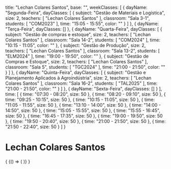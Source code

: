   title: "Lechan Colares Santos",
  base: "",
  weekClasses: [
    {
      dayName: "Segunda-Feira",
      dayClasses: [
        {
          subject: "Gestão de Materiais e Logística",
          size: 2,
          teachers: [
            "Lechan Colares Santos"
          ],
          classroom: "Sala 3-1",
          students: [
            "COM2023"
          ],
          time: "15:05 - 15:55",
          color: ""
        }
      ]
    },
    {
      dayName: "Terça-Feira",
      dayClasses: []
    },
    {
      dayName: "Quarta-Feira",
      dayClasses: [
        {
          subject: "Gestão de compras e estoque",
          size: 2,
          teachers: [
            "Lechan Colares Santos"
          ],
          classroom: "Sala 14-2",
          students: [
            "COM2024"
          ],
          time: "10:15 - 11:05",
          color: ""
        },
        {
          subject: "Gestão de Produção",
          size: 2,
          teachers: [
            "Lechan Colares Santos"
          ],
          classroom: "Sala 13-2",
          students: [
            "ELM2024"
          ],
          time: "19:00 - 19:50",
          color: ""
        },
        {
          subject: "Gestão de Compras e Estoque",
          size: 2,
          teachers: [
            "Lechan Colares Santos"
          ],
          classroom: "Sala 5",
          students: [
            "TGC2024"
          ],
          time: "21:00 - 21:50",
          color: ""
        }
      ]
    },
    {
      dayName: "Quinta-Feira",
      dayClasses: [
        {
          subject: "Gestão e Planejamento Aplicados à Agroindústria",
          size: 2,
          teachers: [
            "Lechan Colares Santos"
          ],
          classroom: "Sala 16-2",
          students: [
            "TAL2025"
          ],
          time: "21:00 - 21:50",
          color: ""
        }
      ]
    },
    {
      dayName: "Sexta-Feira",
      dayClasses: []
    }
  ],
  time: [
    {
      time: "07:30 - 08:20",
      size: 50
    },
    {
      time: "08:20 - 09:10",
      size: 50
    },
    {
      time: "09:25 - 10:15",
      size: 50
    },
    {
      time: "10:15 - 11:05",
      size: 50
    },
    {
      time: "11:05 - 11:55",
      size: 50
    },
    {
      time: "13:10 - 14:00",
      size: 50
    },
    {
      time: "14:00 - 14:50",
      size: 50
    },
    {
      time: "15:05 - 15:55",
      size: 50
    },
    {
      time: "15:55 - 16:45",
      size: 50
    },
    {
      time: "16:45 - 17:35",
      size: 50
    },
    {
      time: "19:00 - 19:50",
      size: 50
    },
    {
      time: "19:50 - 20:40",
      size: 50
    },
    {
      time: "21:00 - 21:50",
      size: 50
    },
    {
      time: "21:50 - 22:40",
      size: 50
    }
  ]
}

# Lechan Colares Santos

<div>
  {
    <BrowserOnly>
      {() => (
        <Grid
          title={data.title}
          weekClasses={data.weekClasses}
          time={data.time}
        />
      )}
    </BrowserOnly>
  }
</div>
